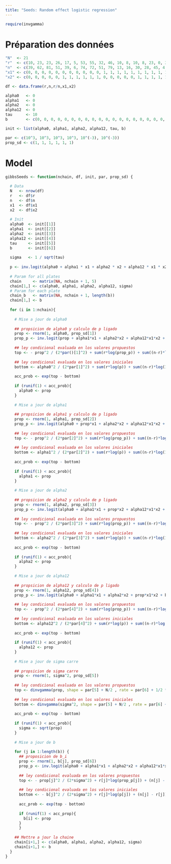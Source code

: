 ```yaml
---
title: "Seeds: Random effect logistic regression"
---
```


```r
require(invgamma)
```


# Préparation des données

```r
"N"  <- 21
"r"  <- c(10, 23, 23, 26, 17, 5, 53, 55, 32, 46, 10, 8, 10, 8, 23, 0, 3, 22, 15, 32, 3)
"n"  <- c(39, 62, 81, 51, 39, 6, 74, 72, 51, 79, 13, 16, 30, 28, 45, 4, 12, 41, 30, 51, 7) 
"x1" <- c(0, 0, 0, 0, 0, 0, 0, 0, 0, 0, 0, 1, 1, 1, 1, 1, 1, 1, 1, 1, 1)
"x2" <- c(0, 0, 0, 0, 0, 1, 1, 1, 1, 1, 1, 0, 0, 0, 0, 0, 1, 1, 1, 1, 1)
```

```r
df <- data.frame(r,n,r/n,x1,x2)
```

```r
alpha0   <- 0
alpha1   <- 0
alpha2   <- 0
alpha12  <- 0
tau      <- 10
b        <- c(0, 0, 0, 0, 0, 0, 0, 0, 0, 0, 0, 0, 0, 0, 0, 0, 0, 0, 0, 0, 0)
```

```r
init <- list(alpha0, alpha1, alpha2, alpha12, tau, b)
```

```r
par <- c(10^3, 10^3, 10^3, 10^3, 10^(-3), 10^(-3))
prop_sd <- c(1, 1, 1, 1, 1, 1)
```


# Model

```r
gibbsSeeds <- function(nchain, df, init, par, prop_sd) {
  
  # Data
  N   <- nrow(df)
  r   <- df$r
  n   <- df$n
  x1  <- df$x1
  x2  <- df$x2
  
  # Init
  alpha0  <- init[[1]]
  alpha1  <- init[[2]]
  alpha2  <- init[[3]]
  alpha12 <- init[[4]]
  tau     <- init[[5]]
  b       <- init[[6]]
  
  sigma   <- 1 / sqrt(tau)
  
  p <- inv.logit(alpha0 + alpha1 * x1 + alpha2 * x2 + alpha12 * x1 * x2 + b) 
  
  # Param for all plates
  chain     <- matrix(NA, nchain + 1, 5)
  chain[1,] <- c(alpha0, alpha1, alpha2, alpha12, sigma)
  # Param for each plate
  chain_b   <- matrix(NA, nchain + 1, length(b))
  chain[1,] <- b
  
  for (i in 1:nchain){
    
    # Mise a jour de alpha0
    
    ## propsicion de alpha0 y calculo de p ligado 
    prop <- rnorm(1, alpha0, prop_sd[1])       
    prop_p <- inv.logit(prop + alpha1*x1 + alpha2*x2 + alpha12*x1*x2 + b) 
    
    ## ley condicional evaluada en los valores propuestos
    top <- - prop^2 / (2*par()[1]^2) + sum(r*log(prop_p)) + sum((n-r)*log(1-prop_p))
    
    ## ley condicional evaluada en los valores iniciales
    bottom <- alpha0^2 / (2*par[1]^2) + sum(r*log(p)) + sum((n-r)*log(1-p))
    
    acc_prob <- exp(top - bottom)
    
    if (runif(1) < acc_prob){
      alpha0 <- prop
    }
    
    # Mise a jour de alpha1
    
    ## propsicion de alpha1 y calculo de p ligado 
    prop <- rnorm(1, alpha1, prop_sd[2])       
    prop_p <- inv.logit(alpha0 + prop*x1 + alpha2*x2 + alpha12*x1*x2 + b) 
    
    ## ley condicional evaluada en los valores propuestos
    top <- - prop^2 / (2*par[2]^2) + sum(r*log(prop_p)) + sum((n-r)*log(1-prop_p))
    
    ## ley condicional evaluada en los valores iniciales
    bottom <- alpha1^2 / (2*par[2]^2) + sum(r*log(p)) + sum((n-r)*log(1-p))
    
    acc_prob <- exp(top - bottom)
    
    if (runif(1) < acc_prob){
      alpha1 <- prop
    }
    
    # Mise a jour de alpha2
    
    ## propsicion de alpha2 y calculo de p ligado 
    prop <- rnorm(1, alpha2, prop_sd[3])       
    prop_p <- inv.logit(alpha0 + alpha1*x1 + prop*x2 + alpha12*x1*x2 + b) 
    
    ## ley condicional evaluada en los valores propuestos
    top <- - prop^2 / (2*par[3]^2) + sum(r*log(prop_p)) + sum((n-r)*log(1-prop_p))
    
    ## ley condicional evaluada en los valores iniciales
    bottom <- alpha2^2 / (2*par[3]^2) + sum(r*log(p)) + sum((n-r)*log(1-p))
    
    acc_prob <- exp(top - bottom)
    
    if (runif(1) < acc_prob){
      alpha2 <- prop
    }
    
    # Mise a jour de alpha12
    
    ## propsicion de alpha12 y calculo de p ligado 
    prop <- rnorm(1, alpha12, prop_sd[4])       
    prop_p <- inv.logit(alpha0 + alpha1*x1 + alpha2*x2 + prop*x1*x2 + b) 
    
    ## ley condicional evaluada en los valores propuestos
    top <- - prop^2 / (2*par[4]^2) + sum(r*log(prop_p)) + sum((n-r)*log(1-prop_p))
    
    ## ley condicional evaluada en los valores iniciales
    bottom <- alpha12^2 / (2*par[4]^2) + sum(r*log(p)) + sum((n-r)*log(1-p))
    
    acc_prob <- exp(top - bottom)
    
    if (runif(1) < acc_prob){
      alpha12 <- prop
    }
    
    # Mise a jour de sigma carre
    
    ## propsicion de sigma carre 
    prop <- rnorm(1, sigma^2, prop_sd[5]) 
    
    ## ley condicional evaluada en los valores propuestos
    top <- dinvgamma(prop, shape = par[5] + N/2 , rate = par[6] + 1/2 * sum(b), log = TRUE)
    
    ## ley condicional evaluada en los valores iniciales
    bottom <- dinvgamma(sigma^2, shape = par[5] + N/2 , rate = par[6] + 1/2 * sum(b), log = TRUE)
    
    acc_prob <- exp(top - bottom)
    
    if (runif(1) < acc_prob){
      sigma <- sqrt(prop)
    }
    
    # Mise a jour de b
    
    for (j in 1:length(b)) {
      ## proposicion de b_i
      prop <- rnorm(1, b[j], prop_sd[6])
      prop_p <- inv.logit(alpha0 + alpha1*x1 + alpha2*x2 + alpha12*x1*x2 + prop) 
      
      ## ley condicional evaluada en los valores propuestos
      top <- - prop[j]^2 / (2*sigma^2) + r[j]*log(prop_p[j]) + (n[j] - r[j]) * log(1-prop_p[j])
      
      ## ley condicional evaluada en los valores iniciales
      bottom <- - b[j]^2 / (2*sigma^2) + r[j]*log(p[j]) + (n[j] - r[j]) * log(1-p[j])
      
      acc_prob <- exp(top - bottom)
      
      if (runif(1) < acc_prop){
        b[i] <- prop
      }
      }
      
    ## Mettre a jour la chaine
    chain[i+1,] <- c(alpha0, alpha1, alpha2, alpha12, sigma)
    chain[i+1,] <- b
  }
}
```




